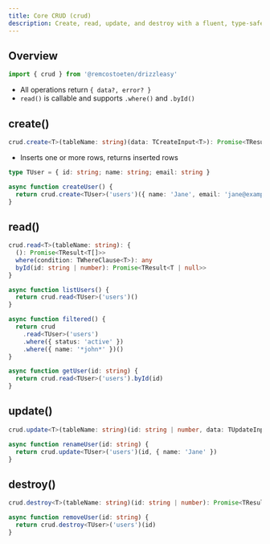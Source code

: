 ```yaml
---
title: Core CRUD (crud)
description: Create, read, update, and destroy with a fluent, type-safe API.
---
```


## Overview

```ts filename=lib/crud.ts
import { crud } from '@remcostoeten/drizzleasy'
```

- All operations return `{ data?, error? }`
- `read()` is callable and supports `.where()` and `.byId()`

## create()

```ts filename=types/signatures.ts
crud.create<T>(tableName: string)(data: TCreateInput<T>): Promise<TResult<T[]>>
```

- Inserts one or more rows, returns inserted rows

```ts
type TUser = { id: string; name: string; email: string }

async function createUser() {
  return crud.create<TUser>('users')({ name: 'Jane', email: 'jane@example.com' })
}
```

## read()

```ts filename=types/signatures.ts
crud.read<T>(tableName: string): {
  (): Promise<TResult<T[]>>
  where(condition: TWhereClause<T>): any
  byId(id: string | number): Promise<TResult<T | null>>
}
```

```ts
async function listUsers() {
  return crud.read<TUser>('users')()
}

async function filtered() {
  return crud
    .read<TUser>('users')
    .where({ status: 'active' })
    .where({ name: '*john*' })()
}

async function getUser(id: string) {
  return crud.read<TUser>('users').byId(id)
}
```

## update()

```ts filename=types/signatures.ts
crud.update<T>(tableName: string)(id: string | number, data: TUpdateInput<T>): Promise<TResult<T[]>>
```

```ts
async function renameUser(id: string) {
  return crud.update<TUser>('users')(id, { name: 'Jane' })
}
```

## destroy()

```ts filename=types/signatures.ts
crud.destroy<T>(tableName: string)(id: string | number): Promise<TResult<T[]>>
```

```ts
async function removeUser(id: string) {
  return crud.destroy<TUser>('users')(id)
}
```
